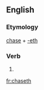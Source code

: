 ==English==

===Etymology===
[[chase]] + [[-eth]]

===Verb===
{{infl|en|verb form}}

# {{archaic third-person singular of|chase}}

{{anagrams:en/acehhst}}
[[fr:chaseth]]
